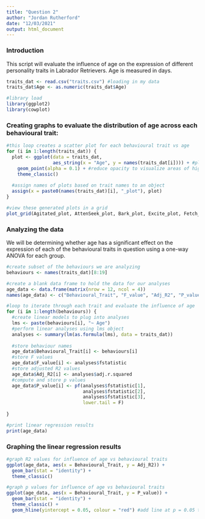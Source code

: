 ```yaml
---
title: "Question 2"
author: "Jordan Rutherford"
date: "12/03/2021"
output: html_document
---
```


### Introduction

This script will evaluate the influence of age on the expression of different personality traits in Labrador Retrievers. Age is measured in days.

```r
traits_dat <- read.csv("traits.csv") #loading in my data
traits_dat$Age <- as.numeric(traits_dat$Age)
```

```r
#library load
library(ggplot2)
library(cowplot)
```


### Creating graphs to evaluate the distribution of age across each behavioural trait:

```r
#this loop creates a scatter plot for each behavioural trait vs age
for (i in 1:length(traits_dat)) {
  plot <- ggplot(data = traits_dat,
                 aes_string(x = "Age", y = names(traits_dat[i]))) + #plot age on x and behavioural traits on y
    geom_point(alpha = 0.1) + #reduce opacity to visualize areas of high density
    theme_classic()
  
  #assign names of plots based on trait names to an object
  assign(x = paste0(names(traits_dat)[i], "_plot"), plot)
}

#view these generated plots in a grid
plot_grid(Agitated_plot, AttenSeek_plot, Bark_plot, Excite_plot, Fetch_plot, HO_Fear_plot, NO_Agg_plot, NoiseF_plot, O_Agg_plot, SepAnx_plot, Train_plot, UnBeh_plot, ncol = 3)
```


### Analyzing the data

We will be determining whether age has a significant effect on the expression of each of the behavioural traits in question using a one-way ANOVA for each group. 

```r
#create subset of the behaviours we are analyzing
behaviours <- names(traits_dat)[8:19]

#create a blank data frame to hold the data for our analyses
age_data <- data.frame(matrix(nrow = 12, ncol = 4))
names(age_data) <- c("Behavioural_Trait", "F_value", "Adj_R2", "P_value")

#loop to iterate through each trait and evaluate the influence of age
for (i in 1:length(behaviours)) {
  #create linear models to plug into analyses
  lms <- paste(behaviours[i], "~ Age")
  #perform linear analyses using lms object
  analyses <- summary(lm(as.formula(lms), data = traits_dat))
  
  #store behaviour names
  age_data$Behavioural_Trait[i] <- behaviours[i]
  #store F values
  age_data$F_value[i] <- analyses$fstatistic
  #store adjusted R2 values
  age_data$Adj_R2[i] <- analyses$adj.r.squared
  #compute and store p values
  age_data$P_value[i] <- pf(analyses$fstatistic[1],
                            analyses$fstatistic[2],
                            analyses$fstatistic[3],
                            lower.tail = F)
  
}

#print linear regression results
print(age_data)
```


### Graphing the linear regression results

```r
#graph R2 values for influence of age vs behavioural traits
ggplot(age_data, aes(x = Behavioural_Trait, y = Adj_R2)) +
  geom_bar(stat = "identity") +
  theme_classic()
```


```r
#graph p values for influence of age vs behavioural traits
ggplot(age_data, aes(x = Behavioural_Trait, y = P_value)) +
  geom_bar(stat = "identity") +
  theme_classic() +
  geom_hline(yintercept = 0.05, colour = "red") #add line at p = 0.05 to show significant values
```
















